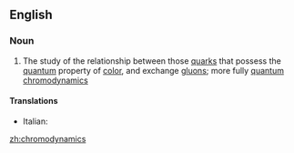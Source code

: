 ==English==

===Noun===
{{en-noun|-}}

# {{physics}} The study of the relationship between those [[quark]]s that possess the [[quantum]] property of [[color]], and exchange [[gluon]]s; more fully [[quantum chromodynamics]]

====Translations====
{{trans-top}}
* Italian: {{t-|it|cromodinamica|f}}
{{trans-mid}}
{{trans-bottom}}

[[zh:chromodynamics]]